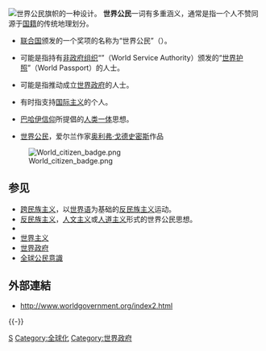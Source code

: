 [[File:World_Citizen_Flag.svg|世界公民旗帜的一种设计。]]
'''世界公民'''一词有多重涵义，通常是指一个人不赞同源于[[国籍|国籍]]的传统地理划分。

*[[联合国|联合国]]颁发的一个奖项的名称为“世界公民”（{{link-en|Citizen of the World|Citizen of the World}}）。 

*可能是指持有[[非政府组织|非政府组织]]“{{link-en|世界服务机构|World Service Authority}}”（World Service Authority）颁发的“[[世界护照|世界护照]]”（World Passport）的人士。

*可能是指推动成立[[世界政府|世界政府]]的人士。

*有时指支持[[国际主义|国际主义]]的个人。

*[[巴哈伊信仰|巴哈伊信仰]]所提倡的[[巴哈伊信仰与人类一体|人类一体]]思想。

* [[世界公民_(戈德史密斯作品)|世界公民]]，爱尔兰作家[[奥利弗·戈德史密斯|奥利弗·戈德史密斯]]作品

[[File:World_citizen_badge.png|frame]]

== 参见 ==
* [[跨民族主义|跨民族主义]]，以[[世界语|世界语]]为基础的[[反民族主义|反民族主义]]运动。
* [[反民族主义|反民族主义]]，[[人文主义|人文主义]]或[[人道主义|人道主义]]形式的世界公民思想。
* {{tsl|en|Perpetual traveler|漫游者 (族群)|漫游者}}
* [[世界主义|世界主义]]
* [[世界政府|世界政府]]
* [[全球公民意識|全球公民意識]]

== 外部連結 ==
* http://www.worldgovernment.org/index2.html {{Wayback|url=http://www.worldgovernment.org/index2.html |date=20210126121037 }}

{{disambig|Cat=四字消歧义}}
{{-}}
{{世界主义和世界政府专题|state=collapsed}}

[[Category:政治學|S]]
[[Category:全球化|Category:全球化]]
[[Category:世界政府|Category:世界政府]]